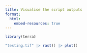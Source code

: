 ```yaml
---
title: Visualise the script outputs
format:
  html:
    embed-resources: true
---
```


```r
library(terra)

"testing.tif" |> rast() |> plot()
```
